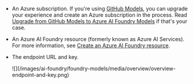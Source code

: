 ---
---

* An Azure subscription. If you're using [GitHub Models](https://docs.github.com/en/github-models/), you can upgrade your experience and create an Azure subscription in the process. Read [Upgrade from GitHub Models to Azure AI Foundry Models](../../model-inference/how-to/quickstart-github-models) if that's your case.

* An Azure AI Foundry resource (formerly known as Azure AI Services). For more information, see [Create an Azure AI Foundry resource](../../model-inference/how-to/quickstart-create-resources).

* The endpoint URL and key.

    <Frame>
        ![](/images/ai-foundry/foundry-models/media/overview/overview-endpoint-and-key.png)
    </Frame>
